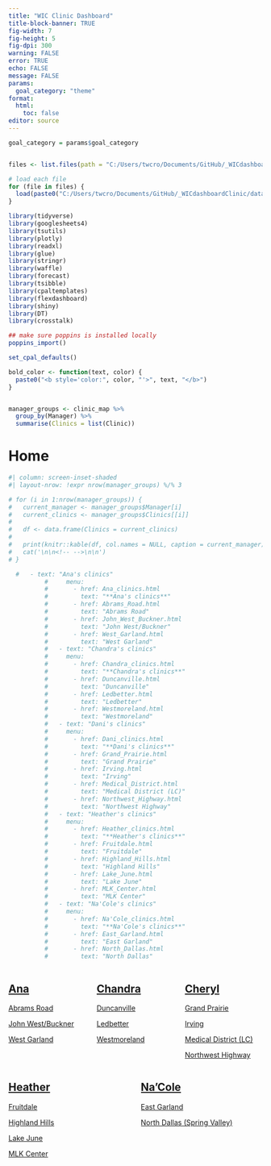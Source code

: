 ```yaml
---
title: "WIC Clinic Dashboard"
title-block-banner: TRUE
fig-width: 7
fig-height: 5
fig-dpi: 300
warning: FALSE
error: TRUE
echo: FALSE
message: FALSE
params:
  goal_category: "theme"
format: 
  html:
    toc: false
editor: source
---
```


```{=html}
<!--

## DASHBOARD TEMPLATE ##

This template for clinic dashboards is in the following order:
 1. Dynamic text generations
 2. Visualization generations
 3. Layout of dashboard using variables from generations
 
-->
```
```r
goal_category = params$goal_category


files <- list.files(path = "C:/Users/twcro/Documents/GitHub/_WICdashboardClinic/data/scriptData/", pattern = "\\.RData$")

# load each file
for (file in files) {
  load(paste0("C:/Users/twcro/Documents/GitHub/_WICdashboardClinic/data/scriptData/", file))
}

library(tidyverse)
library(googlesheets4)
library(tsutils)
library(plotly)
library(readxl)
library(glue)
library(stringr)
library(waffle)
library(forecast)
library(tsibble)
library(cpaltemplates)
library(flexdashboard)
library(shiny)
library(DT)
library(crosstalk)

## make sure poppins is installed locally
poppins_import()

set_cpal_defaults()

bold_color <- function(text, color) {
  paste0("<b style='color:", color, "'>", text, "</b>")
}


manager_groups <- clinic_map %>%
  group_by(Manager) %>%
  summarise(Clinics = list(Clinic))
```

# Home

```{=html}
<!--
Print clinics under headers
-->
```
```r
#| column: screen-inset-shaded
#| layout-nrow: !expr nrow(manager_groups) %/% 3

# for (i in 1:nrow(manager_groups)) {
#   current_manager <- manager_groups$Manager[i]
#   current_clinics <- manager_groups$Clinics[[i]]
# 
#   df <- data.frame(Clinics = current_clinics)
# 
#   print(knitr::kable(df, col.names = NULL, caption = current_manager))
#   cat('\n\n<!-- -->\n\n')
# }

  #   - text: "Ana's clinics"
          #     menu:
          #       - href: Ana_clinics.html
          #         text: "**Ana's clinics**"
          #       - href: Abrams_Road.html
          #         text: "Abrams Road"
          #       - href: John_West_Buckner.html
          #         text: "John West/Buckner"
          #       - href: West_Garland.html
          #         text: "West Garland"
          #   - text: "Chandra's clinics"
          #     menu:
          #       - href: Chandra_clinics.html
          #         text: "**Chandra's clinics**"
          #       - href: Duncanville.html
          #         text: "Duncanville"
          #       - href: Ledbetter.html
          #         text: "Ledbetter"
          #       - href: Westmoreland.html
          #         text: "Westmoreland"
          #   - text: "Dani's clinics"
          #     menu:
          #       - href: Dani_clinics.html
          #         text: "**Dani's clinics**"
          #       - href: Grand_Prairie.html
          #         text: "Grand Prairie"
          #       - href: Irving.html
          #         text: "Irving"
          #       - href: Medical_District.html
          #         text: "Medical District (LC)"
          #       - href: Northwest_Highway.html
          #         text: "Northwest Highway"
          #   - text: "Heather's clinics"
          #     menu:
          #       - href: Heather_clinics.html
          #         text: "**Heather's clinics**"
          #       - href: Fruitdale.html
          #         text: "Fruitdale"
          #       - href: Highland_Hills.html
          #         text: "Highland Hills"
          #       - href: Lake_June.html
          #         text: "Lake June"
          #       - href: MLK_Center.html
          #         text: "MLK Center"
          #   - text: "Na'Cole's clinics"
          #     menu:
          #       - href: Na'Cole_clinics.html
          #         text: "**Na'Cole's clinics**"
          #       - href: East_Garland.html
          #         text: "East Garland"
          #       - href: North_Dallas.html
          #         text: "North Dallas"
```

::: columns
::: {.column width="33%"}
## <i class="bi bi-person-fill mr-2"></i> [Ana](Ana_clinics.html)

[Abrams Road](Abrams_Road.html)

[John West/Buckner](John_West_Buckner.html)

[West Garland](West_Garland.html)
:::

::: {.column width="33%"}
## <i class="bi bi-person-fill mr-2"></i> [Chandra](Chandra_clinics.html)

[Duncanville](Duncanville.html)

[Ledbetter](Ledbetter.html)

[Westmoreland](Westmoreland.html)
:::

::: {.column width="33%"}
## <i class="bi bi-person-fill mr-2"></i> [Cheryl](Cheryl_clinics.html)

[Grand Prairie](Grand_Prairie.html)

[Irving](Irving.html)

[Medical District (LC)](Medical_District.html)

[Northwest Highway](Northwest_Highway.html)
:::
:::

::: columns
::: {.column width="33%"}
## <i class="bi bi-person-fill mr-2"></i> [Heather](Heather_clinics.html)

[Fruitdale](Fruitdale.html)

[Highland Hills](Highland_Hills.html)

[Lake June](Lake_June.html)

[MLK Center](MLK_Center.html)
:::

::: {.column width="33%"}
## <i class="bi bi-person-fill mr-2"></i> [Na'Cole](Na'Cole_clinics.html)

[East Garland](.html)

[North Dallas (Spring Valley)](North_Dallas.html)
:::
:::
